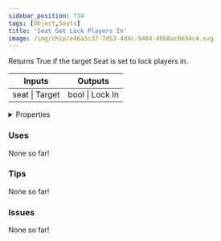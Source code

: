 ```yaml
---
sidebar_position: 734
tags: [Object,Seats]
title: 'Seat Get Lock Players In'
image: /img/chip/e46a3c37-7d53-4d4c-9484-48b0ac0694c4.svg
---
```


Returns True if the target Seat is set to lock players in.



<IChip uuid="e46a3c37-7d53-4d4c-9484-48b0ac0694c4"/>

<table><thead><tr><th>Inputs</th><th>Outputs</th></tr></thead><tbody><tr><td>seat | Target</td><td>bool | Lock In</td></tr></tbody></table>

<details>
  <summary>Properties</summary>
  <div>
    <div>
    <table>
      <tbody>
        <tr>
          <td>Is beta required?</td>
          <td>No</td>
        </tr>
        <tr>
          <td>Is chip a trolling risk?</td>
          <td>No</td>
        </tr>
        <tr>
          <td>Is chip a role assignment risk?</td>
          <td>No</td>
        </tr>
        <tr>
          <td>Chip UUID</td>
          <td>e46a3c37-7d53-4d4c-9484-48b0ac0694c4</td>
        </tr>
        <tr>
          <td>Room availability</td>
          <td>Available everywhere</td>
        </tr>
      </tbody>
    </table>
    </div>
  </div>
</details>

### Uses

None so far!

### Tips

None so far!

### Issues

None so far!